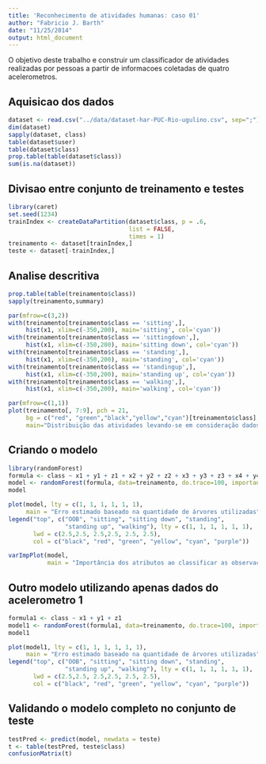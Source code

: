 ```yaml
---
title: 'Reconhecimento de atividades humanas: caso 01'
author: "Fabricio J. Barth"
date: "11/25/2014"
output: html_document
---
```


O objetivo deste trabalho e construir um classificador de atividades realizadas por pessoas a partir
de informacoes coletadas de quatro acelerometros.

Aquisicao dos dados
-------------------

````r
dataset <- read.csv("../data/dataset-har-PUC-Rio-ugulino.csv", sep=";")
dim(dataset)
sapply(dataset, class)
table(dataset$user)
table(dataset$class)
prop.table(table(dataset$class))
sum(is.na(dataset))
````

Divisao entre conjunto de treinamento e testes
----------------------------------------------

```r
library(caret)
set.seed(1234)
trainIndex <- createDataPartition(dataset$class, p = .6,
                                  list = FALSE,
                                  times = 1)
treinamento <- dataset[trainIndex,]
teste <- dataset[-trainIndex,]
```

Analise descritiva
------------------

````r
prop.table(table(treinamento$class))
sapply(treinamento,summary)
````

```r
par(mfrow=c(3,2))
with(treinamento[treinamento$class == 'sitting',], 
     hist(x1, xlim=c(-350,200), main='sitting', col='cyan'))
with(treinamento[treinamento$class == 'sittingdown',], 
     hist(x1, xlim=c(-350,200), main='sitting down', col='cyan'))
with(treinamento[treinamento$class == 'standing',], 
     hist(x1, xlim=c(-350,200), main='standing', col='cyan'))
with(treinamento[treinamento$class == 'standingup',], 
     hist(x1, xlim=c(-350,200), main='standing up', col='cyan'))
with(treinamento[treinamento$class == 'walking',], 
     hist(x1, xlim=c(-350,200), main='walking', col='cyan'))
```

```r
par(mfrow=c(1,1))
plot(treinamento[, 7:9], pch = 21, 
     bg = c("red", "green","black","yellow","cyan")[treinamento$class],
     main="Distribuição das atividades levando-se em consideração dados do sensor 1")
```

Criando o modelo
----------------

```r
library(randomForest)
formula <- class ~ x1 + y1 + z1 + x2 + y2 + z2 + x3 + y3 + z3 + x4 + y4 + z4
model <- randomForest(formula, data=treinamento, do.trace=100, importance=TRUE)
model
```

```r
plot(model, lty = c(1, 1, 1, 1, 1, 1), 
     main = "Erro estimado baseado na quantidade de árvores utilizadas")
legend("top", c("OOB", "sitting", "sitting down", "standing", 
                "standing up", "walking"), lty = c(1, 1, 1, 1, 1, 1), 
       lwd = c(2.5,2.5, 2.5,2.5, 2.5, 2.5), 
       col = c("black", "red", "green", "yellow", "cyan", "purple"))
```

```r
varImpPlot(model, 
           main = "Importância dos atributos ao classificar as observações")
```

Outro modelo utilizando apenas dados do acelerometro 1
------------------------------------------------------

```r
formula1 <- class ~ x1 + y1 + z1
model1 <- randomForest(formula1, data=treinamento, do.trace=100, importance=TRUE)
model1
```

```r
plot(model1, lty = c(1, 1, 1, 1, 1, 1), 
     main = "Erro estimado baseado na quantidade de árvores utilizadas")
legend("top", c("OOB", "sitting", "sitting down", "standing", 
                "standing up", "walking"), lty = c(1, 1, 1, 1, 1, 1), 
       lwd = c(2.5,2.5, 2.5,2.5, 2.5, 2.5), 
       col = c("black", "red", "green", "yellow", "cyan", "purple"))
```

Validando o modelo completo no conjunto de teste
------------------------------------------------

```r
testPred <- predict(model, newdata = teste)
t <- table(testPred, teste$class)
confusionMatrix(t)
```


